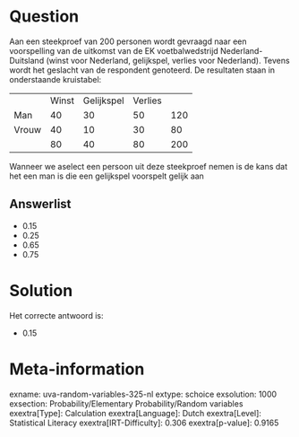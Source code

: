 Question
========

Aan een steekproef van 200 personen wordt gevraagd naar een voorspelling
van de uitkomst van de EK voetbalwedstrijd Nederland-Duitsland (winst
voor Nederland, gelijkspel, verlies voor Nederland). Tevens wordt het
geslacht van de respondent genoteerd. De resultaten staan in
onderstaande kruistabel:

  ------- ------- ------------ --------- -----
          Winst   Gelijkspel   Verlies    
  Man     40      30           50        120
  Vrouw   40      10           30        80
          80      40           80        200
  ------- ------- ------------ --------- -----

Wanneer we aselect een persoon uit deze steekproef nemen is de kans dat
het een man is die een gelijkspel voorspelt gelijk aan


Answerlist
----------

* 0.15
* 0.25
* 0.65
* 0.75

Solution
========

Het correcte antwoord is: 

* 0.15

Meta-information
================
exname: uva-random-variables-325-nl
extype: schoice
exsolution: 1000
exsection: Probability/Elementary Probability/Random variables
exextra[Type]: Calculation
exextra[Language]: Dutch
exextra[Level]: Statistical Literacy
exextra[IRT-Difficulty]: 0.306
exextra[p-value]: 0.9165
